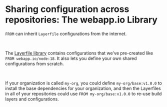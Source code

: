 <div className="section-spacing"></div>

# Sharing configuration across repositories: The webapp.io Library

`FROM` can inherit `Layerfile` configurations from the internet.

<br />

The [Layerfile library](/library) contains configurations that we've pre-created like `FROM webapp.io/node:18`.
It also lets you define your own shared configurations from scratch.

<br />

If your organization is called `my-org`, you could define `my-org/base:v1.0.0` to install the base dependencies for your organization, and then the Layerfiles in all of your repositories could use `FROM my-org/base:v1.0.0` to re-use build layers and configurations.

<div className="section-spacing"></div>